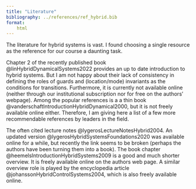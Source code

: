```yaml
---
title: "Literature"
bibliography: ../references/ref_hybrid.bib
format:
    html     
---
```


The literature for hybrid systems is vast. I found choosing  a single resource as the reference for our course a daunting task. 

Chapter 2 of the recently published book @linHybridDynamicalSystems2022 provides an up to date introduction to hybrid systems. But I am not happy about their lack of consistency in defining the roles of guards and (location/mode) invariants as the conditions for transitions. Furthermore, it is currently not available online (neither through our institutional subscription nor for free on the authors' webpage). Among the popular references is a a thin book @vanderschaftIntroductionHybridDynamical2000, but it is not freely available online either. Therefore, I am giving here a list of a few more recommendable references by leaders in the field.

The often cited lecture notes @lygerosLectureNotesHybrid2004. An updated version @lygerosHybridSystemsFoundations2020 was available online for a while, but recently the link seems to be broken (perhaps the authors have been turning them into a book). The book chapter @heemelsIntroductionHybridSystems2009 is a good and much shorter overview. It is freely available online on the authors web page. A similar overview role is played by the encyclopedia article @johanssonHybridControlSystems2004, which is also freely available online.

